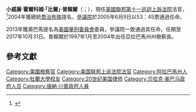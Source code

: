 '''小威廉·霍爾科姆·「比爾」·普賴爾'''（{{lang-en|William Holcombe "Bill" Pryor Jr.}}；{{bd|1962年|4月26日|}}），現任[[美國聯邦第十一巡迴上訴法院|美國聯邦第十一巡迴上訴法院]]法官，<ref name=cnnytimes20160519>{{Cite news |url=http://cn.nytimes.com/usa/20160519/c19fd-trumpcourt/dual/ |title=特朗普公布大法官潜在提名人名单 |work=紐約時報中文網 |date=2016-05-19 |accessdate=2017-01-27 |archive-date=2017-02-02 |archive-url=https://web.archive.org/web/20170202063736/http://cn.nytimes.com/usa/20160519/c19fd-trumpcourt/dual/ |dead-url=no }}</ref>2004年獲總統[[喬治布殊|喬治布殊]]提名，[[美國參議院|參議院]]於2005年6月9日以53：45票通過任命。

2013年獲奧巴馬提名為[[美國量刑委員會|美國量刑委員會]]委員，參議院一致通過其任命，任期至2017年10月31日。普賴爾於1997年1月至2004年出任亞拉巴馬州州檢察長。

==參考文獻==
{{Reflist}}

{{DEFAULTSORT: Pryor, William}}
[[Category:美國檢察官|Category:美國檢察官]]
[[Category:美国联邦上诉法院法官|Category:美国联邦上诉法院法官]]
[[Category:阿拉巴馬州人|Category:阿拉巴馬州人]]
[[Category:杜蘭大學校友|Category:杜蘭大學校友]]
[[Category:20世纪美国律师|Category:20世纪美国律师]]
[[Category:贝拉克·奥巴马政府人员|Category:贝拉克·奥巴马政府人员]]
[[Category:唐納·川普政府人員|Category:唐納·川普政府人員]]